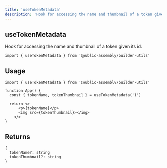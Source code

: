 ```yaml
---
title: 'useTokenMetadata'
description: 'Hook for accessing the name and thumbnail of a token given its id.'
---
```


## useTokenMetadata

Hook for accessing the name and thumbnail of a token given its id.

```tsx
import { useTokenMetadata } from '@public-assembly/builder-utils'
```

## Usage

```tsx
import { useTokenMetadata } from '@public-assembly/builder-utils'

function App() {
  const { tokenName, tokenThumbnail } = useTokenMetadata('1')

  return <>
      <p>{tokenName}</p>
      <img src={tokenThumbnail}></img>
    </>
}
```

## Returns

```tsx
{
  tokenName?: string
  tokenThumbnail?: string
}
```
